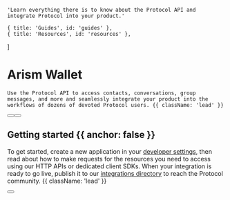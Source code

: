 
    'Learn everything there is to know about the Protocol API and integrate Protocol into your product.'

    { title: 'Guides', id: 'guides' },
    { title: 'Resources', id: 'resources' },
]

<HeroPattern />

# Arism Wallet

    Use the Protocol API to access contacts, conversations, group messages, and more and seamlessly integrate your product into the workflows of dozens of devoted Protocol users. {{ className: 'lead' }}

<div className="mb-16 mt-6 flex gap-3">
    <Button href="/quickstart" arrow="right" children="Quickstart" />
    <Button href="/sdks" variant="outline" children="Explore SDKs" />
</div>

## Getting started {{ anchor: false }}

To get started, create a new application in your [developer settings](#), then read about how to make requests for the resources you need to access using our HTTP APIs or dedicated client SDKs. When your integration is ready to go live, publish it to our [integrations directory](#) to reach the Protocol community. {{ className: 'lead' }}

<Button href="/sdks" variant="text" arrow="right" children="Get your API key" />

<Guides />

<Resources />
